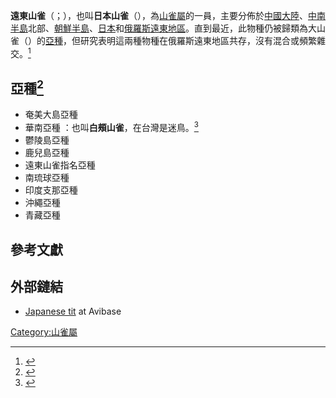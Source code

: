 {{speciesbox
| image = Parus minor (side).JPG
| image_caption = 
| status = 
| status_system = 
| status_ref = 
| genus = Parus
| species = minor
| authority = [[Coenraad_Jacob_Temminck|Temminck]] & [[Hermann_Schlegel|Schlegel]], 1848
| range_map=ParusMajorMap.svg
| range_map_caption = 分佈範圍 <br>遠東山雀''Parus minor'' (藍-綠), <br>[[大山雀|大山雀]]''Parus major'' (橘紅-紅), <br>[[蒼背山雀|蒼背山雀]]''Parus cinereus'' (灰)
}}

'''遠東山雀'''（{{sn|''Parus minor''}}；{{lang-en|Oriental tit}}），也叫'''日本山雀'''（{{lang-en|Japanese tit}}），為[[山雀屬|山雀屬]]的一員，主要分佈於[[中國大陸|中國大陸]]、[[中南半島|中南半島]]北部、[[朝鮮半島|朝鮮半島]]、[[日本|日本]]和[[俄羅斯遠東地區|俄羅斯遠東地區]]。直到最近，此物種仍被歸類為大山雀（{{sn|''Parus major''}}）的[[亞種|亞種]]，但研究表明這兩種物種在俄羅斯遠東地區共存，沒有混合或頻繁雜交。<ref>{{Cite journal | doi = 10.1111/j.1095-8312.2005.00529.x | url = https://www.researchgate.net/publication/229514602_The_great_tit_%28Parus_major%29__a_misclassified_ring_species | title = The great tit (''Parus major'') – a misclassified ring species | journal = Biological Journal of the Linnean Society | volume = 86 | issue = 2 | pages = 153 | year = 2005 | last1 = Päckert | first1 = M. | last2 = Martens | first2 = J. | last3 = Eck | first3 = S. | last4 = Nazarenko | first4 = A. A. | last5 = Valchuk | first5 = O. P. | last6 = Petri | first6 = B. | last7 = Veith | first7 = M. | access-date = 2018-08-13 | archive-date = 2018-08-28 | archive-url = https://web.archive.org/web/20180828093223/https://www.researchgate.net/publication/229514602_The_great_tit_(Parus_major)__a_misclassified_ring_species | dead-url = no }}</ref>

== 亞種<ref>{{ITIS|id=916512|taxon=Parus minor|accessdate=2020-02-26}}</ref> ==
*奄美大島亞種 {{sname|''Parus minor amamiensis''}}
*華南亞種 {{sname|''Parus minor commixtus''}}：也叫'''白頰山雀'''，在台灣是迷鳥。<ref>{{Cite web|title=白頰山雀 ''Parus minor commixtus'' (Swinhoe, 1868)|url=https://taieol.tw/pages/75155|accessdate=2020-02-26|author=劉小如|date=2013-05-10|format=|publisher=臺灣生命大百科|language=|archive-date=2020-02-26|archive-url=https://web.archive.org/web/20200226174649/https://taieol.tw/pages/75155|dead-url=no}}</ref>
*鬱陵島亞種 {{sname|''Parus minor dageletensis''}}
*鹿兒島亞種 {{sname|''Parus minor kagoshimae''}}
*遠東山雀指名亞種 {{sname|''Parus minor minor''}}
*南琉球亞種 {{sname|''Parus minor nigriloris''}}
*印度支那亞種 {{sname|''Parus minor nubicolus''}}
*沖繩亞種 {{sname|''Parus minor okinawae''}}
*青藏亞種 {{sname|''Parus minor tibetanus''}}

== 參考文獻 ==
{{Reflist}}

==外部鏈結==
*[http://www.bsc-eoc.org/avibase/avibase.jsp?pg=summary&lang=EN&id=82B13CB382AC9C0B&ts=1137829880390 Japanese tit] {{Wayback|url=http://www.bsc-eoc.org/avibase/avibase.jsp?pg=summary&lang=EN&id=82B13CB382AC9C0B&ts=1137829880390 |date=20070930151642 }} at Avibase

{{Commons category|Parus minor}}
{{Taxonbar|from=Q177798}}

[[Category:山雀屬|Category:山雀屬]]